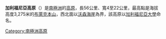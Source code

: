 {{Coord|86|4|S|145|10|W|source:GNIS|display=title}}

'''加利福尼亞高原'''（{{lang-en|California Plateau}}）是[[南極洲|南極洲]]的[[高原|高原]]，長56公里、寬4至22公里，最高點是海拔高度3,275米的[[布萊克本山|布萊克本山]]，西北面以[[沃森海崖|沃森海崖]]為界，該高原以[[加利福尼亞大學|加利福尼亞大學]]命名。

{{Antarctica-geo-stub}}
[[Category:南極洲高原|Category:南極洲高原]]